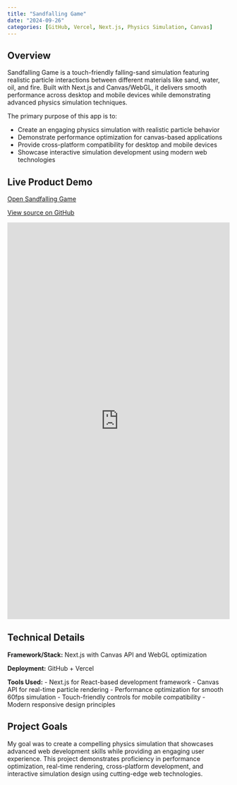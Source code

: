 ```yaml
---
title: "Sandfalling Game"
date: "2024-09-26"
categories: [GitHub, Vercel, Next.js, Physics Simulation, Canvas]
---
```


## Overview

Sandfalling Game is a touch-friendly falling-sand simulation featuring realistic particle interactions between different materials like sand, water, oil, and fire. Built with Next.js and Canvas/WebGL, it delivers smooth performance across desktop and mobile devices while demonstrating advanced physics simulation techniques.

The primary purpose of this app is to:

- Create an engaging physics simulation with realistic particle behavior
- Demonstrate performance optimization for canvas-based applications
- Provide cross-platform compatibility for desktop and mobile devices
- Showcase interactive simulation development using modern web technologies

## Live Product Demo

<div class="d-flex justify-content-center gap-3 my-4">
  <!-- Open App button -->
  <a class="btn btn-primary d-inline-flex align-items-center"
     href="https://sand-falling.vercel.app/"
     target="_blank" rel="noopener"
     aria-label="Open Sandfalling Game">
    <i class="fa-solid fa-window-restore me-2" aria-hidden="true"></i>
    Open Sandfalling Game
  </a>

  <!-- GitHub Source button -->
  <a class="btn btn-outline-dark d-inline-flex align-items-center"
     href="https://github.com/stronsop000/sand-falling"
     target="_blank" rel="noopener"
     aria-label="Open GitHub source">
    <i class="fa-brands fa-github me-2" aria-hidden="true"></i>
    View source on GitHub
  </a>
</div>

<iframe src="https://sand-falling.vercel.app/"
        style="width:100%; height:900px; border:none;"
        allowfullscreen>
</iframe>

## Technical Details

**Framework/Stack:** Next.js with Canvas API and WebGL optimization

**Deployment:** GitHub + Vercel

**Tools Used:**
- Next.js for React-based development framework
- Canvas API for real-time particle rendering
- Performance optimization for smooth 60fps simulation
- Touch-friendly controls for mobile compatibility
- Modern responsive design principles

## Project Goals

My goal was to create a compelling physics simulation that showcases advanced web development skills while providing an engaging user experience. This project demonstrates proficiency in performance optimization, real-time rendering, cross-platform development, and interactive simulation design using cutting-edge web technologies.